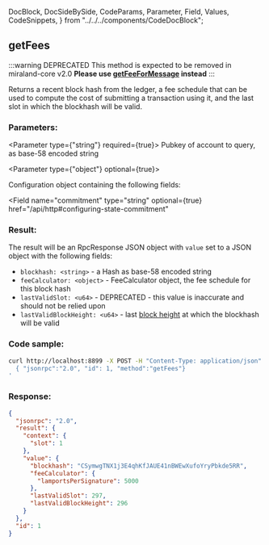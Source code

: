   DocBlock,
  DocSideBySide,
  CodeParams,
  Parameter,
  Field,
  Values,
  CodeSnippets,
} from "../../../components/CodeDocBlock";

<DocBlock>

## getFees

:::warning DEPRECATED
This method is expected to be removed in miraland-core v2.0
**Please use [getFeeForMessage](#getfeeformessage) instead**
:::

Returns a recent block hash from the ledger, a fee schedule that can be used to
compute the cost of submitting a transaction using it, and the last slot in
which the blockhash will be valid.

<DocSideBySide>

<CodeParams>

### Parameters:

<Parameter type={"string"} required={true}>
  Pubkey of account to query, as base-58 encoded string
</Parameter>

<Parameter type={"object"} optional={true}>

Configuration object containing the following fields:

<Field
  name="commitment"
  type="string"
  optional={true}
  href="/api/http#configuring-state-commitment"
></Field>

</Parameter>

### Result:

The result will be an RpcResponse JSON object with `value` set to a JSON object with the following fields:

- `blockhash: <string>` - a Hash as base-58 encoded string
- `feeCalculator: <object>` - FeeCalculator object, the fee schedule for this block hash
- `lastValidSlot: <u64>` - DEPRECATED - this value is inaccurate and should not be relied upon
- `lastValidBlockHeight: <u64>` - last [block height](../../terminology.md#block-height) at which the blockhash will be valid

</CodeParams>

<CodeSnippets>

### Code sample:

```bash
curl http://localhost:8899 -X POST -H "Content-Type: application/json" -d '
  { "jsonrpc":"2.0", "id": 1, "method":"getFees"}
'
```

### Response:

```json
{
  "jsonrpc": "2.0",
  "result": {
    "context": {
      "slot": 1
    },
    "value": {
      "blockhash": "CSymwgTNX1j3E4qhKfJAUE41nBWEwXufoYryPbkde5RR",
      "feeCalculator": {
        "lamportsPerSignature": 5000
      },
      "lastValidSlot": 297,
      "lastValidBlockHeight": 296
    }
  },
  "id": 1
}
```

</CodeSnippets>
</DocSideBySide>
</DocBlock>
